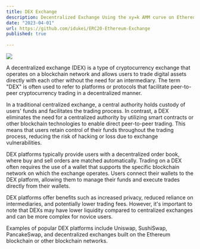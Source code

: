 ```yaml
---
title: DEX Exchange
description: Decentralized Exchange Using the xy=k AMM curve on Ethereum, Solidity, ethers.js, Next.js, React and Web3Modal
date: "2023-04-01"
url: https://github.com/idukei/ERC20-Ethereum-Exchange
published: true
  
---
```



[![](/ICO.png)](https://github.com/idukei/ERC20-Ethereum-Exchange)

A decentralized exchange (DEX) is a type of cryptocurrency exchange that operates on a blockchain network and allows users to trade digital assets directly with each other without the need for an intermediary. The term "DEX" is often used to refer to platforms or protocols that facilitate peer-to-peer cryptocurrency trading in a decentralized manner.

In a traditional centralized exchange, a central authority holds custody of users' funds and facilitates the trading process. In contrast, a DEX eliminates the need for a centralized authority by utilizing smart contracts or other blockchain technologies to enable direct peer-to-peer trading. This means that users retain control of their funds throughout the trading process, reducing the risk of hacking or loss due to exchange vulnerabilities.

DEX platforms typically provide users with a decentralized order book, where buy and sell orders are matched automatically. Trading on a DEX often requires the use of a wallet that supports the specific blockchain network on which the exchange operates. Users connect their wallets to the DEX platform, allowing them to manage their funds and execute trades directly from their wallets.

DEX platforms offer benefits such as increased privacy, reduced reliance on intermediaries, and potentially lower trading fees. However, it's important to note that DEXs may have lower liquidity compared to centralized exchanges and can be more complex for novice users.

Examples of popular DEX platforms include Uniswap, SushiSwap, PancakeSwap, and decentralized exchanges built on the Ethereum blockchain or other blockchain networks.